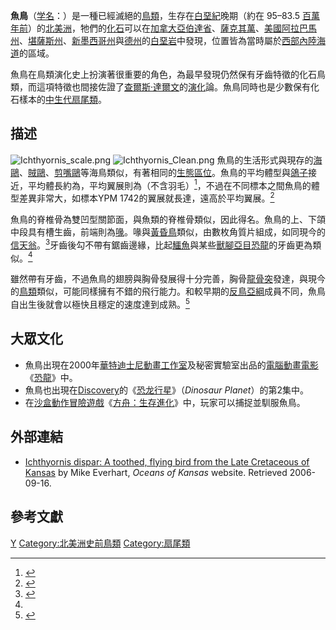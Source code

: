 {{Speciesbox
| fossil_range = 晚[[白堊紀|白堊紀]]<ref name=clarke2004/> {{fossilrange|95|83.5}}
| image = Ichthyornis restoration.jpeg
| image_caption = 魚鳥（''I. dispar''）的復原圖
| display parents=3
| parent authority = Marsh,  1872
| taxon = Ichthyornis dispar
| authority = (Marsh, 1872)
| parent_authority = [[Othniel_Charles_Marsh|Marsh]], 1873
| extinct = yes
| synonyms = 
''Angelinornis'' <small>Kashin 1972</small><br>
''Colonosaurus'' <small>Marsh, 1872c</small><br>
''Plegadornis'' <small>Wetmore 1962</small><br>
{{collapsible list|bullets = true
 |title=<small>種異名</small>
|''Graculavus anceps'' <small>Marsh, 1872a</small>
|''Ichthyornis anceps'' <small>(Marsh 1872a) Marsh 1872b</small>
|''Colonosaurus mudgei'' <small>Marsh, 1872c</small>
|''Graculavus agilis'' <small>Marsh, 1873b</small>
|''Ichthyornis agilis'' <small>(Marsh, 1873b) Marsh 1880</small>
|''Ichthyornis victor'' <small>Marsh, 1876</small>
|''Ichthyornis validus'' <small>Marsh, 1880</small>
|''Plegadornis antecessor'' <small>Wetmore, 1962</small>
|''Angelinornis antecessor'' <small>(Wetmore, 1962) Kashin 1972</small>
|''Ichthyornis antecessor'' <small>(Wetmore, 1962) Olson 1975</small>
 }}
}}

'''魚鳥'''（[[学名|学名]]：{{lang|la|''Ichthyornis dispar''}}）是一種已經滅絕的[[鳥類|鳥類]]，生存在[[白堊紀|白堊紀]]晚期（約在 95–83.5 [[百萬年前|百萬年前]]）的[[北美洲|北美洲]]，牠們的[[化石|化石]]可以在[[加拿大|加拿大]][[亞伯達省|亞伯達省]]、[[薩克其萬|薩克其萬]]、[[美國|美國]][[阿拉巴馬州|阿拉巴馬州]]、[[堪薩斯州|堪薩斯州]]、[[新墨西哥州|新墨西哥州]]與[[德克薩斯州|德州]]的[[白堊岩|白堊岩]]中發現，位置皆為當時屬於[[西部內陸海道|西部內陸海道]]的區域。

魚鳥在鳥類演化史上扮演著很重要的角色，為最早發現仍然保有牙齒特徵的化石鳥類，而這項特徵也間接佐證了[[查爾斯·達爾文|查爾斯·達爾文]]的[[演化|演化]]論。魚鳥同時也是少數保有化石樣本的[[中生代|中生代]][[扇尾類|扇尾類]]。

==描述==
[[File:Ichthyornis_scale.png|thumb]]
[[File:Ichthyornis_Clean.png|thumb]] 
魚鳥的生活形式與現存的[[海鷗|海鷗]]、[[賊鷗|賊鷗]]、[[剪嘴鷗|剪嘴鷗]]等海鳥類似，有著相同的[[生態區位|生態區位]]。魚鳥的平均體型與[[鴿子|鴿子]]接近，平均體長約為{{convert|24|cm|in}}，平均翼展則為{{convert|43|cm|in}}（不含羽毛）<ref name=shimada2006>{{cite journal|author1=Shimada, K.  |author2=Fernandes, M.V. |year=2006|title=''Ichthyornis'' sp. (Aves: Ichthyornithiformes) from the lower Turonian (Upper Cretaceous) of western Kansas|journal=Transactions of the Kansas Academy of Science|volume=109|issue=1/2|pages= 21–26|doi=10.1660/0022-8443(2006)109[21:ISAIFT]2.0.CO;2}}</ref>，不過在不同標本之間魚鳥的體型差異非常大，如標本YPM 1742的翼展就長達{{convert|73|cm|in}}，遠高於平均翼展。<ref name = clarke2004>{{cite journal|author=Clarke, J.A.|year=2004|title=Morphology, phylogenetic taxonomy, and systematics of ''Ichthyornis'' and ''Apatornis'' (Avialae: Ornithurae)|journal=Bulletin of the American Museum of Natural History|volume=286|pages=1–179|url=http://digitallibrary.amnh.org/dspace/bitstream/2246/454/1/B286.pdf|doi=10.1206/0003-0090(2004)286<0001:MPTASO>2.0.CO;2|access-date=2018-06-17|archive-date=2009-03-03|archive-url=https://web.archive.org/web/20090303221206/http://digitallibrary.amnh.org/dspace/bitstream/2246/454/1/B286.pdf|dead-url=yes}}</ref>

魚鳥的脊椎骨為雙凹型關節面，與魚類的脊椎骨類似，因此得名。魚鳥的上、下頜中段具有槽生齒，前端則為[[鳥喙|喙]]。喙與[[黃昏鳥|黃昏鳥]]類似，由數枚角質片組成，如同現今的[[信天翁|信天翁]]。<ref name=beak>{{cite journal|author=Lamb, J.P. Jr. |year=1997|title=Marsh was right: ''Ichthyornis'' had a beak|journal=Journal of Vertebrate Paleontology|volume=17|pages= 59A| doi = 10.1080/02724634.1997.10011028}}</ref>牙齒後勾不帶有鋸齒邊緣，比起[[鱷魚|鱷魚]]與某些[[獸腳亞目|獸腳亞目]][[恐龍|恐龍]]的牙齒更為類似。<ref name=clarke2004/>

雖然帶有牙齒，不過魚鳥的翅膀與胸骨發展得十分完善，胸骨[[龍骨突|龍骨突]]發達，與現今的[[鳥類|鳥類]]類似，可能同樣擁有不錯的飛行能力。和較早期的[[反鳥亞綱|反鳥亞綱]]成員不同，魚鳥自出生後就會以極快且穩定的速度達到成熟。<ref name = chinsamyetal1998>{{cite journal|author=Chinsamy, A., Martin, L.D. and Dobson, P. |date=April 1998|title=Bone microstructure of the diving ''Hesperornis'' and the volant ''Ichthyornis'' from the Niobrara Chalk of western Kansas|journal=Cretaceous Research|volume=19|issue=2|pages= 225–235|doi=10.1006/cres.1997.0102}}</ref>

==大眾文化==
* 魚鳥出現在2000年[[華特迪士尼動畫工作室|華特迪士尼動畫工作室]]及秘密實驗室出品的[[電腦動畫|電腦動畫]][[電影|電影]]《[[恐龍_(電影)|恐龍]]》中。
* 魚鳥也出現在[[Discovery|Discovery]]的《[[恐龙行星|恐龙行星]]》（''Dinosaur Planet ''）的第2集中。
* 在[[沙盒|沙盒]][[動作冒險遊戲|動作冒險遊戲]]《[[方舟：生存進化|方舟：生存進化]]》中，玩家可以捕捉並馴服魚鳥。

==外部連結==

* [http://www.oceansofkansas.com/Ichthyornis.html Ichthyornis dispar: A toothed, flying bird from the Late Cretaceous of Kansas] {{WebCite|url=https://www.webcitation.org/6CbkShFMT?url=http://www.oceansofkansas.com/Ichthyornis.html |date=20121202102943 |dateformat=iso }} by Mike Everhart, ''Oceans of Kansas'' website. Retrieved 2006-09-16.<!-- This link is serious enough to be thoroughly milked and used as a good and proper deference. Highly recommended! -->

==參考文獻==
{{Reflist|35em}}

{{Portal|滅絕與瀕危物種}}
{{Commons category|Ichthyornis}}
{{Paraves|B.}}
{{Taxonbar|from=Q132820}}

[[Category:白堊紀鳥類|Y]]
[[Category:北美洲史前鳥類|Category:北美洲史前鳥類]]
[[Category:扇尾類|Category:扇尾類]]